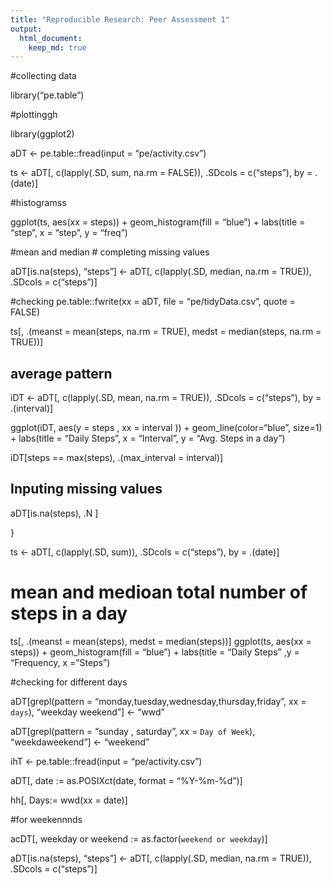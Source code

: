 ```yaml
---
title: "Reproducible Research: Peer Assessment 1"
output: 
  html_document:
    keep_md: true
---
```


#collecting data

library("pe.table")

#plottinggh

library(ggplot2)

aDT <- pe.table::fread(input = "pe/activity.csv")

ts <- aDT[, c(lapply(.SD, sum, na.rm = FALSE)), .SDcols = c("steps"), by = .(date)] 

#histogramss

ggplot(ts, aes(xx = steps)) + geom_histogram(fill = "blue") + labs(title = "step", x = "step", y = "freq")

#mean and median 
# completing missing values

aDT[is.na(steps), "steps"] <- aDT[, c(lapply(.SD, median, na.rm = TRUE)), .SDcols = c("steps")]

#checking 
pe.table::fwrite(xx = aDT, file = "pe/tidyData.csv", quote = FALSE)


ts[, .(meanst = mean(steps, na.rm = TRUE), medst = median(steps, na.rm = TRUE))]

## average pattern 

iDT <- aDT[, c(lapply(.SD, mean, na.rm = TRUE)), .SDcols = c("steps"), by = .(interval)] 

ggplot(iDT, aes(y = steps , xx = interval )) + geom_line(color="blue", size=1) + labs(title = "Daily Steps", x = "Interval", y = "Avg. Steps in a day ")

iDT[steps == max(steps), .(max_interval = interval)]

## Inputing missing values

aDT[is.na(steps), .N ]


}

ts <- aDT[, c(lapply(.SD, sum)), .SDcols = c("steps"), by = .(date)] 

# mean and medioan total number of steps in a day 

ts[, .(meanst = mean(steps), medst = median(steps))]
ggplot(ts, aes(xx = steps)) + geom_histogram(fill = "blue") + labs(title = "Daily Steps" ,y = "Frequency, x = "Steps")

#checking for different days 

aDT[grepl(pattern = "monday,tuesday,wednesday,thursday,friday", xx = `days`), "weekday weekend"] <- "wwd"

aDT[grepl(pattern = "sunday , saturday", xx = `Day of Week`), "weekdaweekend"] <- "weekend"

ihT <- pe.table::fread(input = "pe/activity.csv")

aDT[, date := as.POSIXct(date, format = "%Y-%m-%d")]

hh[, Days:= wwd(xx = date)]

#for weekennnds 

acDT[, weekday or weekend := as.factor(`weekend or weekday`)]


aDT[is.na(steps), "steps"] <- aDT[, c(lapply(.SD, median, na.rm = TRUE)), .SDcols = c("steps")]


